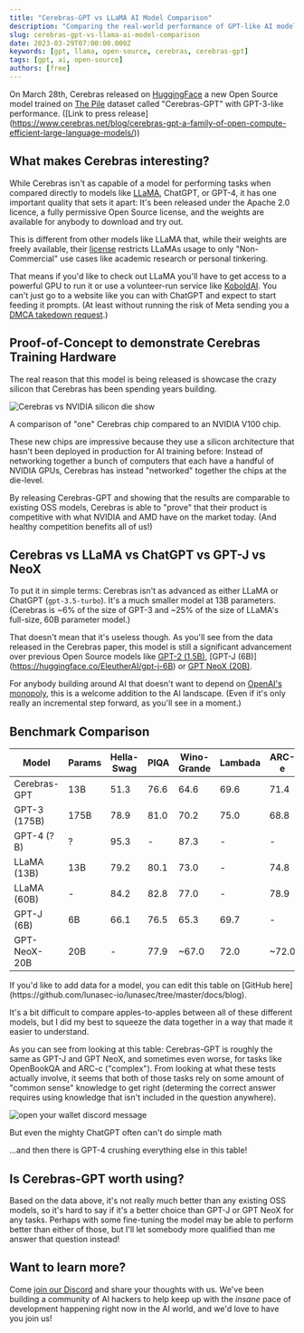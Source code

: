```yaml
---
title: "Cerebras-GPT vs LLaMA AI Model Comparison"
description: "Comparing the real-world performance of GPT-like AI models with public weights"
slug: cerebras-gpt-vs-llama-ai-model-comparison
date: 2023-03-29T07:00:00.000Z
keywords: [gpt, llama, open-source, cerebras, cerebras-gpt]
tags: [gpt, ai, open-source]
authors: [free]
---
```


<!--
  ~ Copyright by LunaSec (owned by Refinery Labs, Inc)
  ~
  ~ Licensed under the Creative Commons Attribution-ShareAlike 4.0 International
  ~ (the "License"); you may not use this file except in compliance with the
  ~ License. You may obtain a copy of the License at
  ~
  ~ https://creativecommons.org/licenses/by-sa/4.0/legalcode
  ~
  ~ See the License for the specific language governing permissions and
  ~ limitations under the License.
  ~
-->

On March 28th, Cerebras released on [HuggingFace](https://huggingface.co/cerebras/Cerebras-GPT-13B) a new Open
Source model trained on [The Pile](https://pile.eleuther.ai/) dataset called "Cerebras-GPT" with GPT-3-like
performance. ([Link to press release]
(https://www.cerebras.net/blog/cerebras-gpt-a-family-of-open-compute-efficient-large-language-models/))

## What makes Cerebras interesting?

While Cerebras isn't as capable of a model for performing tasks when compared directly to models like [LLaMA](https://en.wikipedia.org/wiki/LLaMA),
ChatGPT, or GPT-4, it has one important quality that sets it apart: It's been released under the Apache 2.0 licence,
a fully
permissive Open Source license, and the weights are available for anybody to download and try out.

This is different from other models like LLaMA that, while their weights are freely available, their [license](https://huggingface.co/decapoda-research/llama-7b-hf/blob/main/LICENSE)
restricts LLaMAs usage to only "Non-Commercial" use cases like academic research or personal tinkering.

That means if you'd like to check out LLaMA you'll have to get access to a powerful GPU to run it or use a
volunteer-run service like [KoboldAI](https://lite.koboldai.net/#). You can't just go to a website like you can with
ChatGPT and expect to start feeding it prompts. (At least without running the risk of Meta sending you a [DMCA takedown
request](https://news.ycombinator.com/item?id=35287733).)

## Proof-of-Concept to demonstrate Cerebras Training Hardware

The real reason that this model is being released is showcase the crazy silicon that Cerebras has been spending years
building.

![Cerebras vs NVIDIA silicon die show](/img/blog/cerebras-wse-nvidia-v100-featured-image.jpg)

<figcaption style={{fontSize:'small', color:'grey'}}>A comparison of "one" Cerebras chip compared to an NVIDIA V100
    chip.
</figcaption>

<!--truncate-->

These new chips are impressive because they use a silicon architecture that hasn't been deployed in production for AI
training before: Instead of networking together a bunch of computers that each have a handful of NVIDIA GPUs, Cerebras
has instead "networked" together the chips at the die-level.

By releasing Cerebras-GPT and showing that the results are comparable to existing OSS models, Cerebras is able to
"prove" that their product is competitive with what NVIDIA and AMD have on the market today. (And healthy
competition benefits all of us!)

## Cerebras vs LLaMA vs ChatGPT vs GPT-J vs NeoX

To put it in simple terms: Cerebras isn't as advanced as either LLaMA or ChatGPT (`gpt-3.5-turbo`). It's a
much smaller model at 13B parameters. (Cerebras is ~6% of the size of GPT-3 and ~25% of the size of LLaMA's
full-size, 60B parameter model.)

That doesn't mean that it's useless though. As you'll see from the data released in the Cerebras paper, this model
is still a significant advancement over previous Open Source models like [GPT-2 (1.5B)](https://huggingface.co/gpt2),
[GPT-J (6B)]
(https://huggingface.co/EleutherAI/gpt-j-6B) or [GPT NeoX (20B)](https://huggingface.co/EleutherAI/gpt-neox-20b).

For anybody building around AI that doesn't want to depend on
[OpenAI's monopoly](https://www.lunasec.io/docs/blog/openai-not-so-open/), this is a welcome addition to the AI
landscape. (Even if it's only really an incremental step forward, as you'll see in a moment.)

## Benchmark Comparison

| Model        | Params | Hella-Swag | PIQA  | Wino-Grande | Lambada | ARC-e | ARC-c | OpenBookQA | BoolQ | SIQA |
|--------------|--------|------------|-------|-------------|---------|-------|-------|------------|-------|------|
| Cerebras-GPT | 13B    | 51.3       | 76.6  | 64.6        | 69.6    | 71.4  | 36.7  | 28.6       | -     | -    |
| GPT-3 (175B) | 175B   | 78.9       | 81.0  | 70.2        | 75.0    | 68.8  | 51.4  | 57.6       | 60.5  | 81.0 |
| GPT-4 (?B)   | ?      | 95.3       | -     | 87.3        | -       | -     | 96.3     | -          | -     | -    |
| LLaMA (13B)  | 13B    | 79.2       | 80.1  | 73.0        | -       | 74.8  | 52.7  | 56.4       | 78.1  | 50.4 |
| LLaMA (60B)  | -      | 84.2       | 82.8  | 77.0        | -       | 78.9  | 56.0  | 60.2       | 76.5  | 52.3 |
| GPT-J (6B)   | 6B     | 66.1       | 76.5  | 65.3        | 69.7    | -     | -     | -          | -     | -    |
| GPT-NeoX-20B | 20B    | -          | 77.9  | ~67.0       | 72.0    | ~72.0 | ~39.0 | ~31.0      | -     | -    |
<figcaption style={{fontSize:'small', color:'grey'}}>If you'd like to add data for a model, you can edit
    this table on [GitHub here](https://github.com/lunasec-io/lunasec/tree/master/docs/blog).</figcaption>

It's a bit difficult to compare apples-to-apples between all of these different models, but I did my best to squeeze
the data together in a way that made it easier to understand.

As you can see from looking at this table: Cerebras-GPT is roughly the same as GPT-J and GPT NeoX, and sometimes even
worse, for tasks like OpenBookQA and ARC-c ("complex"). From looking at what these tests actually involve, it seems
that both of those tasks rely on some amount of "common sense" knowledge to get right (determing the correct answer
requires using knowledge that isn't included in the question anywhere).

![open your wallet discord message](/img/blog/chat-gpt-bad-math.png)
<figcaption style={{fontSize:'small', color:'grey'}}>But even the mighty ChatGPT often can't do simple math</figcaption>

...and then there is GPT-4 crushing everything else in this table!

## Is Cerebras-GPT worth using?

Based on the data above, it's not really much better than any existing OSS models, so it's hard to say if it's a
better choice than GPT-J or GPT NeoX for any tasks. Perhaps with some fine-tuning the model may be able to perform
better than either of those, but I'll let somebody more qualified than me answer that question instead!

## Want to learn more?

Come [join our Discord](https://discord.gg/2EbHdAR5w7) and share your thoughts with us. We've been building a community
of AI hackers to help keep up with the *insane* pace of development happening right now in the AI world, and we'd
love to have you join us!
